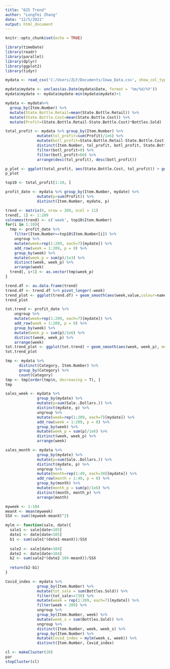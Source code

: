 ---
title: "625 Trend"
author: "Longfei Zhang"
date: "12/5/2021"
output: html_document
---

```{r setup, include=FALSE}
knitr::opts_chunk$set(echo = TRUE)

library(timeDate)
library(readr)
library(parallel)
library(dplyr)
library(ggplot2)
library(tidyr)
```


```{r}
mydata <- read_csv('C:/Users/ZLF/Documents/Iowa_Data.csv', show_col_types = FALSE)
```


```{r}
mydata$mydate <- unclass(as.Date(mydata$Date, format = '%m/%d/%Y'))
mydata$mydate <- mydata$mydate-min(mydata$mydate)+1
```

```{r}
mydata <- mydata%>%
  group_by(Item.Number) %>%
  mutate(State.Bottle.Retail=mean(State.Bottle.Retail)) %>%
  mutate(State.Bottle.Cost=mean(State.Bottle.Cost)) %>%
  mutate(Profit=(State.Bottle.Retail-State.Bottle.Cost)*Bottles.Sold)
```

```{r}
total_profit <- mydata %>% group_by(Item.Number) %>%
              mutate(tol_profit=sum(Profit)/1e6) %>%
              mutate(botl_profit=State.Bottle.Retail-State.Bottle.Cost) %>%
              distinct(Item.Number, tol_profit, botl_profit, State.Bottle.Cost) %>%
              filter(botl_profit>0) %>%
              filter(botl_profit<60) %>%
              arrange(desc(tol_profit), desc(botl_profit))
```



```{r}
p_plot <- ggplot(total_profit, aes(State.Bottle.Cost, tol_profit)) + geom_point(size = 1) + labs(title = 'Total Profit Plot', x = 'Bottle Cost (USD)', y = 'Total Profit (MUSD)')
p_plot
```

```{r}
top10 <- total_profit[1:10, ]
```




```{r}
profit_date <- mydata %>% group_by(Item.Number, mydate) %>%
              mutate(p=sum(Profit)) %>%
              distinct(Item.Number, mydate, p)
```



```{r}
trend <- matrix(0, nrow = 209, ncol = 11)
trend[, 1] <- 1:209
colnames(trend) <- c('week', top10$Item.Number)
for(i in 1:10){
  tmp <- profit_date %>%
    filter(Item.Number==top10$Item.Number[i]) %>%
    ungroup %>%
    mutate(week=rep(1:209, each=7)[mydate]) %>%
    add_row(week = 1:209, p = 0) %>%
    group_by(week) %>% 
    mutate(week_p = sum(p)/1e3) %>%
    distinct(week, week_p) %>%
    arrange(week)
  trend[, i+1] <- as.vector(tmp$week_p)
}
```


```{r}
trend.df <- as.data.frame(trend)
trend.df <- trend.df %>% pivot_longer(-week)
trend_plot <- ggplot(trend.df) + geom_smooth(aes(week,value,colour=name), method = 'loess', se = FALSE, formula = y~x) +labs(title = 'Top 10 Week Profit Trend', x = 'Week', y = 'Week Profit (kUSD)')
trend_plot
```


```{r}
tot.trend <- profit_date %>%
    ungroup %>%
    mutate(week=rep(1:209, each=7)[mydate]) %>%
    add_row(week = 1:209, p = 0) %>%
    group_by(week) %>% 
    mutate(week_p = sum(p)/1e6) %>%
    distinct(week, week_p) %>%
    arrange(week)
tot.trend_plot <- ggplot(tot.trend) + geom_smooth(aes(week, week_p), method = 'loess', se = FALSE, formula = y~x) + labs(title = 'Total Week Profit Trend', x = 'Week', y = 'Total Week Profit (MUSD)')
tot.trend_plot
```


```{r}
tmp <- mydata %>% 
      distinct(Category, Item.Number) %>%
      group_by(Category) %>%
      count(Category)
tmp <- tmp[order(tmp$n, decreasing = T), ]
tmp
```

```{r}
sales_week <- mydata %>% 
              group_by(mydate) %>%
              mutate(p=sum(Sale..Dollars.)) %>%
              distinct(mydate, p) %>%
              ungroup %>%
              mutate(week=rep(1:209, each=7)[mydate]) %>%
              add_row(week = 1:209, p = 0) %>%
              group_by(week) %>% 
              mutate(week_p = sum(p)/1e6) %>%
              distinct(week, week_p) %>%
              arrange(week)

sales_month <- mydata %>% 
              group_by(mydate) %>%
              mutate(p=sum(Sale..Dollars.)) %>%
              distinct(mydate, p) %>%
              ungroup %>%
              mutate(month=rep(1:49, each=30)[mydate]) %>%
              add_row(month = 1:49, p = 0) %>%
              group_by(month) %>% 
              mutate(month_p = sum(p)/1e6) %>%
              distinct(month, month_p) %>%
              arrange(month)
```

```{r }
myweek <- 1:104
meanX <- mean(myweek)
SSX <- sum((myweek-meanX)^2)

mylm <- function(sale, date){
  sale1 <- sale[date<105]
  date1 <- date[date<105]
  b1 <- sum(sale1*(date1-meanX))/SSX
  
  sale2 <- sale[date>104]
  date2 <- date[date>104]
  b2 <- sum(sale2*(date2-104-meanX))/SSX
  
  return(b2-b1)
}

```


```{r Covid_index}
Covid_index <- mydata %>%
              group_by(Item.Number) %>%
              mutate(tot_sale = sum(Bottles.Sold)) %>%
              filter(tot_sale>=730) %>%
              mutate(week = rep(1:209, each=7)[mydate]) %>%
              filter(week < 209) %>%
              ungroup %>%
              group_by(Item.Number, week) %>% 
              mutate(week_s = sum(Bottles.Sold)) %>%
              ungroup %>%
              distinct(Item.Number, week, week_s) %>%
              group_by(Item.Number) %>%
              mutate(Covid_index = mylm(week_s, week)) %>%
              distinct(Item.Number, Covid_index)
```




```{r}
cl <- makeCluster(20)
par
stopCluster(cl)
```




